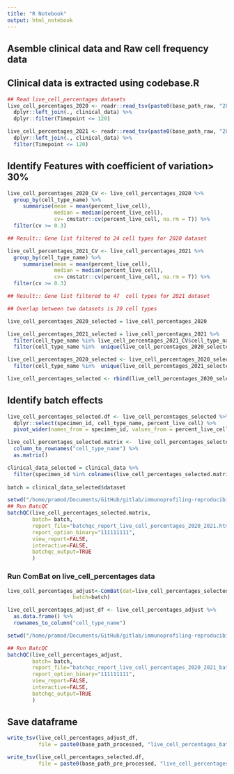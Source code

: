 ```yaml
---
title: "R Notebook"
output: html_notebook
---
```


## Asemble clinical data and Raw cell frequency data
## Clinical data is extracted using codebase.R
```r
## Read live_cell_percentages datasets
live_cell_percentages_2020 <- readr::read_tsv(paste0(base_path_raw, "2020LD_live_cell_percentages.tsv")) %>%
  dplyr::left_join(., clinical_data) %>%
  dplyr::filter(Timepoint <= 120)

live_cell_percentages_2021 <- readr::read_tsv(paste0(base_path_raw, "2021LD_live_cell_percentages.tsv")) %>%
  dplyr::left_join(., clinical_data) %>%
  filter(Timepoint <= 120)

```
## Identify Features with coefficient of variation> 30%
```r
live_cell_percentages_2020_CV <- live_cell_percentages_2020 %>%
  group_by(cell_type_name) %>%
     summarise(mean = mean(percent_live_cell), 
               median = median(percent_live_cell), 
               cv= cmstatr::cv(percent_live_cell, na.rm = T)) %>%
  filter(cv >= 0.3)

## Result:: Gene list filtered to 24 cell types for 2020 dataset

live_cell_percentages_2021_CV <- live_cell_percentages_2021 %>%
  group_by(cell_type_name) %>%
     summarise(mean = mean(percent_live_cell), 
               median = median(percent_live_cell), 
               cv= cmstatr::cv(percent_live_cell, na.rm = T)) %>%
  filter(cv >= 0.3)

## Result:: Gene list filtered to 47  cell types for 2021 dataset

## Overlap between two datasets is 20 cell types

```

```r
live_cell_percentages_2020_selected = live_cell_percentages_2020 

live_cell_percentages_2021_selected = live_cell_percentages_2021 %>% 
  filter(cell_type_name %in% live_cell_percentages_2021_CV$cell_type_name) %>%
  filter(cell_type_name %in%  unique(live_cell_percentages_2020_selected$cell_type_name))

live_cell_percentages_2020_selected <- live_cell_percentages_2020_selected %>%
  filter(cell_type_name %in%  unique(live_cell_percentages_2021_selected$cell_type_name))

live_cell_percentages_selected <- rbind(live_cell_percentages_2020_selected, live_cell_percentages_2021_selected)

```

## Identify batch effects
```r

live_cell_percentages_selected.df <- live_cell_percentages_selected %>%
  dplyr::select(specimen_id, cell_type_name, percent_live_cell) %>%
  pivot_wider(names_from = specimen_id, values_from = percent_live_cell) 

live_cell_percentages_selected.matrix <-  live_cell_percentages_selected.df %>%
  column_to_rownames("cell_type_name") %>%
  as.matrix()

clinical_data_selected = clinical_data %>%
  filter(specimen_id %in% colnames(live_cell_percentages_selected.matrix))
  
batch = clinical_data_selected$dataset

setwd("/home/pramod/Documents/GitHub/gitlab/immunoprofiling-reproducibility/scripts/batch_correction/batch_qc/live_cell_percentages/unprocessed")
## Run BatcQC
batchQC(live_cell_percentages_selected.matrix, 
        batch= batch,
        report_file="batchqc_report_live_cell_percentages_2020_2021.html", report_dir=".", 
        report_option_binary="111111111",
        view_report=FALSE, 
        interactive=FALSE, 
        batchqc_output=TRUE
        )
```


### Run ComBat on live_cell_percentages data
```r
live_cell_percentages_adjust<-ComBat(dat=live_cell_percentages_selected.matrix, 
                     batch=batch)

live_cell_percentages_adjust_df <- live_cell_percentages_adjust %>%
  as.data.frame() %>%
  rownames_to_column("cell_type_name")

```


```r
setwd("/home/pramod/Documents/GitHub/gitlab/immunoprofiling-reproducibility/scripts/batch_correction/batch_qc/live_cell_percentages/batch_corrected")

## Run BatcQC
batchQC(live_cell_percentages_adjust, 
        batch= batch,
        report_file="batchqc_report_live_cell_percentages_2020_2021_batch_corrected.html", report_dir=".", 
        report_option_binary="111111111",
        view_report=FALSE, 
        interactive=FALSE, 
        batchqc_output=TRUE
        )
```
## Save dataframe 
```r
write_tsv(live_cell_percentages_adjust_df, 
          file = paste0(base_path_processed, "live_cell_percentages_batch_corrected.tsv"))

write_tsv(live_cell_percentages_selected.df, 
          file = paste0(base_path_pre_processed, "live_cell_percentages_batch_not_corrected.tsv"))
```

